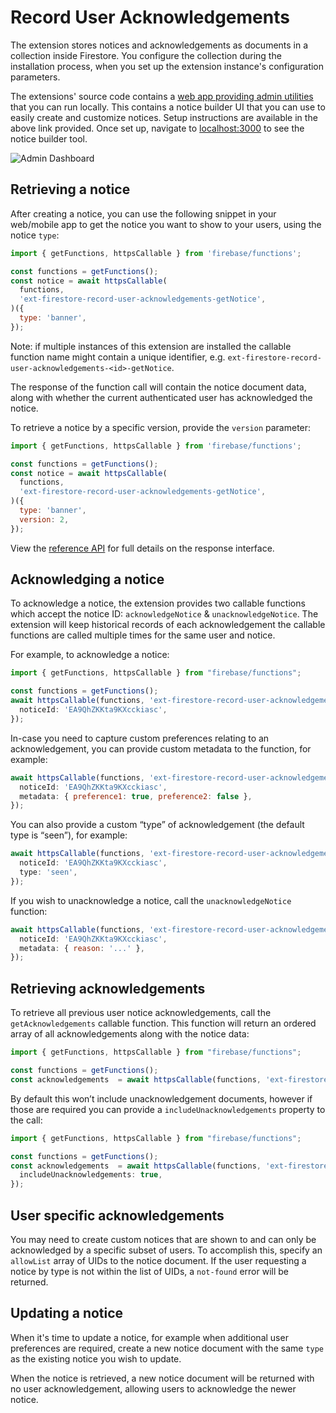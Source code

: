# Record User Acknowledgements

The extension stores notices and acknowledgements as documents in a collection inside Firestore. You configure the collection during the installation process, when you set up the extension instance's configuration parameters.

The extensions' source code contains a [web app providing admin utilities](https://github.com/invertase/firebase-extensions/tree/main/extensions/firestore-record-user-acknowledgements/admin-dashboard) that you can run locally. This contains a notice builder UI that you can use to easily create and customize notices. Setup instructions are available in the above link provided. Once set up, navigate to [localhost:3000](http://localhost:3000) to see the notice builder tool.

![Admin Dashboard](/record-user-acknowldegements/assets/admin-dashboard-example.png)

## Retrieving a notice

After creating a notice, you can use the following snippet in your web/mobile app to get the notice you want to show to your users, using the notice `type`:

```js
import { getFunctions, httpsCallable } from 'firebase/functions';

const functions = getFunctions();
const notice = await httpsCallable(
  functions,
  'ext-firestore-record-user-acknowledgements-getNotice',
)({
  type: 'banner',
});
```

Note: if multiple instances of this extension are installed the callable function name might contain a unique identifier, e.g. `ext-firestore-record-user-acknowledgements-<id>-getNotice`.

The response of the function call will contain the notice document data, along with whether the current authenticated user has acknowledged the notice.

To retrieve a notice by a specific version, provide the `version` parameter:

```js
import { getFunctions, httpsCallable } from 'firebase/functions';

const functions = getFunctions();
const notice = await httpsCallable(
  functions,
  'ext-firestore-record-user-acknowledgements-getNotice',
)({
  type: 'banner',
  version: 2,
});
```

View the [reference API](/record-user-acknowldegements/reference) for full details on the response interface.

## Acknowledging a notice

To acknowledge a notice, the extension provides two callable functions which accept the notice ID: `acknowledgeNotice` & `unacknowledgeNotice`. The extension will keep historical records of each acknowledgement the callable functions are called multiple times for the same user and notice.

For example, to acknowledge a notice:

```js
import { getFunctions, httpsCallable } from "firebase/functions";

const functions = getFunctions();
await httpsCallable(functions, 'ext-firestore-record-user-acknowledgements-acknowledgeNotice)({
  noticeId: 'EA9QhZKKta9KXcckiasc',
});
```

In-case you need to capture custom preferences relating to an acknowledgement, you can provide custom metadata to the function, for example:

```js
await httpsCallable(functions, 'ext-firestore-record-user-acknowledgements-acknowledgeNotice)({
  noticeId: 'EA9QhZKKta9KXcckiasc',
  metadata: { preference1: true, preference2: false },
});
```

You can also provide a custom “type” of acknowledgement (the default type is “seen”), for example:

```js
await httpsCallable(functions, 'ext-firestore-record-user-acknowledgements-acknowledgeNotice)({
  noticeId: 'EA9QhZKKta9KXcckiasc',
  type: 'seen',
});
```

If you wish to unacknowledge a notice, call the `unacknowledgeNotice` function:

```js
await httpsCallable(functions, 'ext-firestore-record-user-acknowledgements-unacknowledgeNotice)({
  noticeId: 'EA9QhZKKta9KXcckiasc',
  metadata: { reason: '...' },
});
```

## Retrieving acknowledgements

To retrieve all previous user notice acknowledgements, call the `getAcknowledgements` callable function. This function will return an ordered array of all acknowledgements along with the notice data:

```js
import { getFunctions, httpsCallable } from "firebase/functions";

const functions = getFunctions();
const acknowledgements  = await httpsCallable(functions, 'ext-firestore-record-user-acknowledgements-getAcknowledgements)();
```

By default this won’t include unacknowledgement documents, however if those are required you can provide a `includeUnacknowledgements` property to the call:

```js
import { getFunctions, httpsCallable } from "firebase/functions";

const functions = getFunctions();
const acknowledgements  = await httpsCallable(functions, 'ext-firestore-record-user-acknowledgements-getAcknowledgements)({
  includeUnacknowledgements: true,
});
```

## User specific acknowledgements

You may need to create custom notices that are shown to and can only be acknowledged by a specific subset of users. To accomplish this, specify an `allowList` array of UIDs to the notice document. If the user requesting a notice by type is not within the list of UIDs, a `not-found` error will be returned.

## Updating a notice

When it's time to update a notice, for example when additional user preferences are required, create a new notice document with the same `type` as the existing notice you wish to update.

When the notice is retrieved, a new notice document will be returned with no user acknowledgement, allowing users to acknowledge the newer notice.
